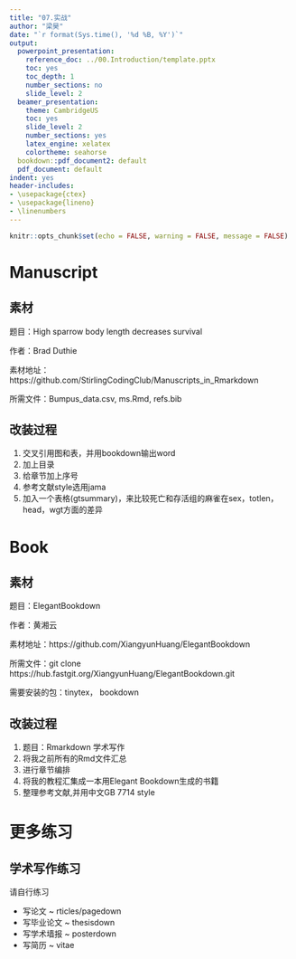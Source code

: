 ```yaml
---
title: "07.实战"
author: "梁昊"
date: "`r format(Sys.time(), '%d %B, %Y')`"
output:
  powerpoint_presentation:
    reference_doc: ../00.Introduction/template.pptx
    toc: yes
    toc_depth: 1
    number_sections: no
    slide_level: 2
  beamer_presentation:
    theme: CambridgeUS
    toc: yes
    slide_level: 2
    number_sections: yes
    latex_engine: xelatex
    colortheme: seahorse
  bookdown::pdf_document2: default
  pdf_document: default
indent: yes
header-includes:
- \usepackage{ctex}
- \usepackage{lineno}
- \linenumbers
---
```


```r
knitr::opts_chunk$set(echo = FALSE, warning = FALSE, message = FALSE)

```

# Manuscript

## 素材

题目：High sparrow body length decreases survival

作者：Brad Duthie

素材地址：https://github.com/StirlingCodingClub/Manuscripts_in_Rmarkdown

所需文件：Bumpus_data.csv, ms.Rmd, refs.bib

## 改装过程

1. 交叉引用图和表，并用bookdown输出word
2. 加上目录
3. 给章节加上序号
4. 参考文献style选用jama
5. 加入一个表格(gtsummary)，来比较死亡和存活组的麻雀在sex，totlen，head，wgt方面的差异


# Book

## 素材

题目：ElegantBookdown

作者：黄湘云

素材地址：https://github.com/XiangyunHuang/ElegantBookdown

所需文件：git clone https://hub.fastgit.org/XiangyunHuang/ElegantBookdown.git

需要安装的包：tinytex， bookdown 

## 改装过程

1. 题目：Rmarkdown 学术写作
2. 将我之前所有的Rmd文件汇总
3. 进行章节编排
4. 将我的教程汇集成一本用Elegant Bookdown生成的书籍
5. 整理参考文献,并用中文GB 7714 style


# 更多练习

## 学术写作练习

请自行练习

  -   写论文 ~ rticles/pagedown
  -   写毕业论文 ~ thesisdown
  -   写学术墙报 ~ posterdown
  -   写简历 ~ vitae


